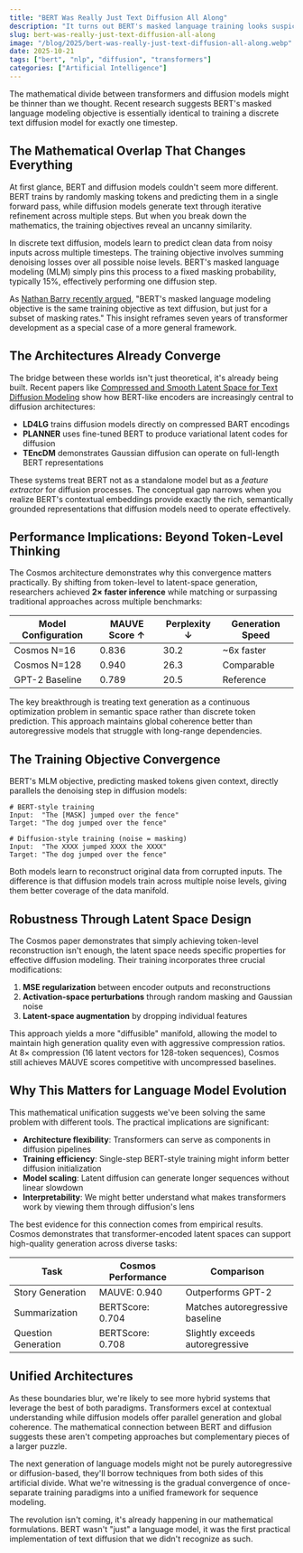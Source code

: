 ```yaml
---
title: "BERT Was Really Just Text Diffusion All Along"
description: "It turns out BERT's masked language training looks suspiciously like a single step of discrete text diffusion."
slug: bert-was-really-just-text-diffusion-all-along
image: "/blog/2025/bert-was-really-just-text-diffusion-all-along.webp"
date: 2025-10-21
tags: ["bert", "nlp", "diffusion", "transformers"]
categories: ["Artificial Intelligence"]
---
```


The mathematical divide between transformers and diffusion models might be thinner than we thought. Recent research suggests BERT's masked language modeling objective is essentially identical to training a discrete text diffusion model for exactly one timestep.

## The Mathematical Overlap That Changes Everything

At first glance, BERT and diffusion models couldn't seem more different. BERT trains by randomly masking tokens and predicting them in a single forward pass, while diffusion models generate text through iterative refinement across multiple steps. But when you break down the mathematics, the training objectives reveal an uncanny similarity.

In discrete text diffusion, models learn to predict clean data from noisy inputs across multiple timesteps. The training objective involves summing denoising losses over all possible noise levels. BERT's masked language modeling (MLM) simply pins this process to a fixed masking probability, typically 15%, effectively performing one diffusion step.

As [Nathan Barry recently argued](https://nathan.rs/posts/roberta-diffusion/), "BERT's masked language modeling objective is the same training objective as text diffusion, but just for a subset of masking rates." This insight reframes seven years of transformer development as a special case of a more general framework.

## The Architectures Already Converge

The bridge between these worlds isn't just theoretical, it's already being built. Recent papers like [Compressed and Smooth Latent Space for Text Diffusion Modeling](https://arxiv.org/html/2506.21170) show how BERT-like encoders are increasingly central to diffusion architectures:

- **LD4LG** trains diffusion models directly on compressed BART encodings
- **PLANNER** uses fine-tuned BERT to produce variational latent codes for diffusion
- **TEncDM** demonstrates Gaussian diffusion can operate on full-length BERT representations

These systems treat BERT not as a standalone model but as a *feature extractor* for diffusion processes. The conceptual gap narrows when you realize BERT's contextual embeddings provide exactly the rich, semantically grounded representations that diffusion models need to operate effectively.

## Performance Implications: Beyond Token-Level Thinking

The Cosmos architecture demonstrates why this convergence matters practically. By shifting from token-level to latent-space generation, researchers achieved **2× faster inference** while matching or surpassing traditional approaches across multiple benchmarks:

| Model Configuration | MAUVE Score ↑ | Perplexity ↓ | Generation Speed |
|---------------------|----------------|---------------|------------------|
| Cosmos N=16         | 0.836          | 30.2          | ~6x faster       |
| Cosmos N=128        | 0.940          | 26.3          | Comparable       |
| GPT-2 Baseline      | 0.789          | 20.5          | Reference        |

The key breakthrough is treating text generation as a continuous optimization problem in semantic space rather than discrete token prediction. This approach maintains global coherence better than autoregressive models that struggle with long-range dependencies.

## The Training Objective Convergence

BERT's MLM objective, predicting masked tokens given context, directly parallels the denoising step in diffusion models:

```
# BERT-style training
Input:  "The [MASK] jumped over the fence"
Target: "The dog jumped over the fence"

# Diffusion-style training (noise = masking)
Input:  "The XXXX jumped XXXX the XXXX"  
Target: "The dog jumped over the fence"
```

Both models learn to reconstruct original data from corrupted inputs. The difference is that diffusion models train across multiple noise levels, giving them better coverage of the data manifold.

## Robustness Through Latent Space Design

The Cosmos paper demonstrates that simply achieving token-level reconstruction isn't enough, the latent space needs specific properties for effective diffusion modeling. Their training incorporates three crucial modifications:

1. **MSE regularization** between encoder outputs and reconstructions
2. **Activation-space perturbations** through random masking and Gaussian noise
3. **Latent-space augmentation** by dropping individual features

This approach yields a more "diffusible" manifold, allowing the model to maintain high generation quality even with aggressive compression ratios. At 8× compression (16 latent vectors for 128-token sequences), Cosmos still achieves MAUVE scores competitive with uncompressed baselines.

## Why This Matters for Language Model Evolution

This mathematical unification suggests we've been solving the same problem with different tools. The practical implications are significant:

- **Architecture flexibility**: Transformers can serve as components in diffusion pipelines
- **Training efficiency**: Single-step BERT-style training might inform better diffusion initialization
- **Model scaling**: Latent diffusion can generate longer sequences without linear slowdown
- **Interpretability**: We might better understand what makes transformers work by viewing them through diffusion's lens

The best evidence for this connection comes from empirical results. Cosmos demonstrates that transformer-encoded latent spaces can support high-quality generation across diverse tasks:

| Task | Cosmos Performance | Comparison |
|------|-------------------|------------|
| Story Generation | MAUVE: 0.940 | Outperforms GPT-2 |
| Summarization | BERTScore: 0.704 | Matches autoregressive baseline |
| Question Generation | BERTScore: 0.708 | Slightly exceeds autoregressive |

## Unified Architectures

As these boundaries blur, we're likely to see more hybrid systems that leverage the best of both paradigms. Transformers excel at contextual understanding while diffusion models offer parallel generation and global coherence. The mathematical connection between BERT and diffusion suggests these aren't competing approaches but complementary pieces of a larger puzzle.

The next generation of language models might not be purely autoregressive or diffusion-based, they'll borrow techniques from both sides of this artificial divide. What we're witnessing is the gradual convergence of once-separate training paradigms into a unified framework for sequence modeling.

The revolution isn't coming, it's already happening in our mathematical formulations. BERT wasn't "just" a language model, it was the first practical implementation of text diffusion that we didn't recognize as such.